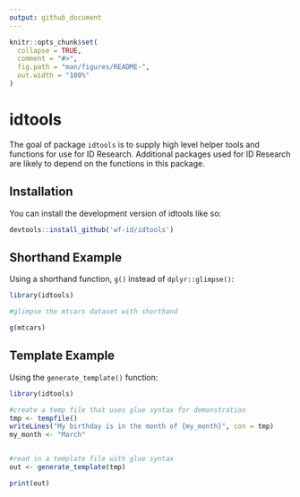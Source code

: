 ```yaml
---
output: github_document
---
```


<!-- README.md is generated from README.Rmd. Please edit that file -->

```r
knitr::opts_chunk$set(
  collapse = TRUE,
  comment = "#>",
  fig.path = "man/figures/README-",
  out.width = "100%"
)
```

# idtools

<!-- badges: start -->
<!-- badges: end -->

The goal of package `idtools` is to supply high level helper tools and functions for use for ID Research. Additional packages used for ID Research are likely to depend on the functions in this package.

## Installation

You can install the development version of idtools like so:

``` r
devtools::install_github('wf-id/idtools')
```

## Shorthand Example

Using a shorthand function, `g()` instead of `dplyr::glimpse()`:

```r
library(idtools)

#glimpse the mtcars dataset with shorthand

g(mtcars)


```


## Template Example

Using the `generate_template()` function:

```r
library(idtools)

#create a temp file that uses glue syntax for demonstration
tmp <- tempfile()
writeLines("My birthday is in the month of {my_month}", con = tmp)
my_month <- "March"


#read in a template file with glue syntax
out <- generate_template(tmp)

print(out)


```
